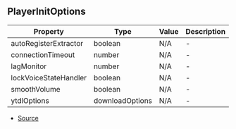 ## PlayerInitOptions


| Property | Type | Value | Description |
| ----------- | ----------- | ----------- | ----------- |
| autoRegisterExtractor | boolean | N/A | - |
| connectionTimeout | number | N/A | - |
| lagMonitor | number | N/A | - |
| lockVoiceStateHandler | boolean | N/A | - |
| smoothVolume | boolean | N/A | - |
| ytdlOptions | downloadOptions | N/A | - |


- [Source](https://github.com/Androz2091/discord-player/blob/0ea7a3e/packages/discord-player/src/types/types.ts#L526)